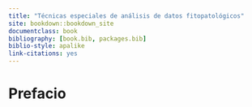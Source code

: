```yaml
--- 
title: "Técnicas especiales de análisis de datos fitopatológicos"
site: bookdown::bookdown_site
documentclass: book
bibliography: [book.bib, packages.bib]
biblio-style: apalike
link-citations: yes
---
```


# Prefacio {-}
